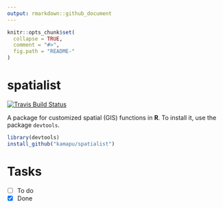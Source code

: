 ```yaml
---
output: rmarkdown::github_document
---
```


<!-- README.md is generated from README.Rmd. Please edit that file -->

```r
knitr::opts_chunk$set(
  collapse = TRUE,
  comment = "#>",
  fig.path = "README-"
)
```

# spatialist

[![Travis Build Status](https://travis-ci.org/kamapu/spatialist.svg?branch=master)](https://travis-ci.org/kamapu/spatialist)

A package for customized spatial (GIS) functions in **R**.
To install it, use the package `devtools`.

```r
library(devtools)
install_github("kamapu/spatialist")
```

# Tasks

- [ ] To do
- [x] Done
